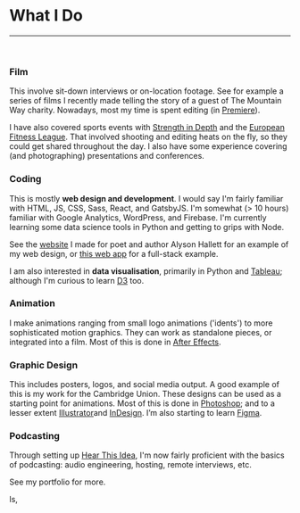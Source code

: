 
<SEO title="🔧 Skills" pageThumb = "/meta-skills.jpg"/>
<div class="page-wrapper skills">

<h1 class='page-title'>What I Do</h1>

<hr />
<br/>

### Film

This involve sit-down interviews or on-location footage. See for example a <Link to="/portfolio/stu"> series of films </Link> I recently made telling the story of a guest of The Mountain Way charity. Nowadays, most my time is spent editing (in <a href="https://www.adobe.com/uk/products/premiere.html" target='blank'>Premiere</a>).

I have also covered sports events with <a href="https://strengthindepth.com/" target='blank'>Strength in Depth</a> and the <a href="http://europeanfitnessleague.com/" target="blank">European Fitness League</a>. That involved shooting and editing heats on the fly, so they could get shared throughout the day. I also have some experience covering (and photographing) presentations and conferences.

### Coding

This is mostly **web design and development**. I would say I'm fairly familiar with HTML, JS, CSS, Sass, React, and GatsbyJS. I'm somewhat (> 10 hours) familiar with Google Analytics, WordPress, and Firebase. I'm currently learning some data science tools in Python and getting to grips with Node.

See the <a href="https://alysonhallett.com/" target='blank'>website</a> I made for poet and author Alyson Hallett for an example of my web design, or <a href="https://www.finmoorhouse.com/portfolio/shopping-list" target='blank'>this web app</a> for a full-stack example.

I am also interested in **data visualisation**, primarily in Python and <a href="https://www.tableau.com/en-gb" target='blank'>Tableau</a>; although I'm curious to learn <a href="https://d3js.org/" target='blank'>D3</a> too.

### Animation

I make animations ranging from small logo animations ('idents') to more sophisticated motion graphics. They can work as standalone pieces, or integrated into a film. Most of this is done in <a href="https://www.adobe.com/uk/products/aftereffects.html" target='blank'>After Effects</a>.

### Graphic Design

This includes posters, logos, and social media output. A good example of this is my work for the <Link to="/portfolio/union">Cambridge Union</Link>. These designs can be used as a starting point for animations. Most of this is done in <a href="https://www.adobe.com/uk/products/aftereffects.html" target='blank'>Photoshop</a>; and to a lesser extent <a href="https://www.adobe.com/uk/products/illustrator.html" target='blank'>Illustrator</a>and <a href="hhttps://www.adobe.com/uk/products/indesign.html" target='blank'>InDesign</a>. I’m also starting to learn <a href="https://www.figma.com" target='blank'>Figma</a>.

### Podcasting

Through setting up <a href="https://hearthisidea.com/" target='blank'>Hear This Idea</a>, I'm now fairly proficient with the basics of podcasting:  audio engineering, hosting, remote interviews, etc.

See my <Link to="/portfolio">portfolio</Link> for more.

</div>ls, 